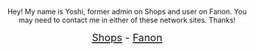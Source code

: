<center>Hey!  My name is Yoshi, former admin on Shops and user on Fanon.  You may need to contact me in either of these network sites.  Thanks!</center>

<center><big><big>[http://shops.clubpenguinwiki.info/wiki/User:Yoshi11 Shops] - [[fanon:User:Yoshi11|Fanon]]
